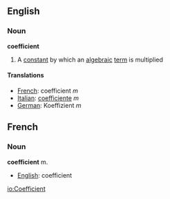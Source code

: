 ==English==

===Noun===
'''coefficient'''

# {{algebra}} A [[constant]] by which an [[algebraic]] [[term]] is multiplied

====Translations====
*[[French]]: coefficient ''m''
*[[Italian]]: [[coefficiente]] ''m''
*[[German]]: Koeffizient ''m''

==French==

===Noun===
'''coefficient''' m.

*[[English]]: coefficient

[[io:Coefficient]]